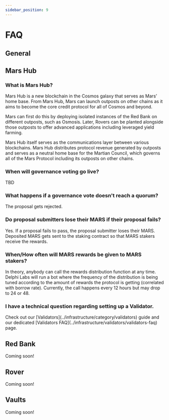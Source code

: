 ```yaml
---
sidebar_position: 9
---
```



# FAQ

## General 

## Mars Hub

### What is Mars Hub?

<Admonition type="info" title="">
Mars Hub is a new blockchain in the Cosmos galaxy that serves as Mars’ home base. From Mars Hub, Mars can launch outposts on other chains as it aims to become the core credit protocol for all of Cosmos and beyond.

Mars can first do this by deploying isolated instances of the Red Bank on different outposts, such as Osmosis. Later, Rovers can be planted alongside those outposts to offer advanced applications including leveraged yield farming.

Mars Hub itself serves as the communications layer between various blockchains. Mars Hub distributes protocol revenue generated by outposts and serves as a neutral home base for the Martian Council, which governs all of the Mars Protocol including its outposts on other chains.
</Admonition>

### When will governance voting go live? 

<Admonition type="info" title="">
TBD
</Admonition>

### What happens if a governance vote doesn't reach a quorum?
<Admonition type="info" title="">
The proposal gets rejected. 
</Admonition>

### Do proposal submitters lose their MARS if their proposal fails?
<Admonition type="info" title="">
Yes. If a proposal fails to pass, the proposal submitter loses their MARS. Deposited MARS  gets sent to the staking contract so that MARS stakers receive the rewards.
</Admonition>

### When/How often will MARS rewards be given to MARS stakers?
<Admonition type="info" title="">
In theory, anybody can call the rewards distribution function at any time. Delphi Labs will run a bot where the frequency of the distribution is being tuned according to the amount of rewards the protocol is getting (correlated with borrow rate). Currently, the call happens every 12 hours but may drop to 24 or 48.
</Admonition>

### I have a technical question regarding setting up a Validator.
<Admonition type="info" title="">
Check out our [Validators](../infrastructure/category/validators) guide and our dedicated [Validators FAQ](../infrastructure/validators/validators-faq) page.
</Admonition>

## Red Bank

<Admonition type="caution" title="">
Coming soon!
</Admonition>

## Rover

<Admonition type="caution" title="">
Coming soon!
</Admonition>

## Vaults

<Admonition type="caution" title="">
Coming soon!
</Admonition>